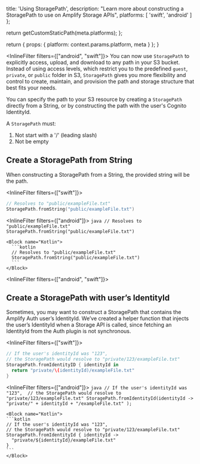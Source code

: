 
  title: 'Using StoragePath',
  description: "Learn more about constructing a StoragePath to use on Amplify Storage APIs",
  platforms: [
    'swift',
    'android'
  ]
};

  return getCustomStaticPath(meta.platforms);
};

  return {
    props: {
      platform: context.params.platform,
      meta
    }
  };
}

<InlineFilter filters={["android", "swift"]}>
You can now use `StoragePath` to explicitly access, upload, and download to any path in your S3 bucket.
Instead of using access levels, which restrict you to the predefined `guest`, `private`, or `public` folder in S3, `StoragePath` gives you more flexibility and control to create, maintain, and provision the path and storage structure that best fits your needs.

You can specify the path to your S3 resource by creating a `StoragePath` directly from a String, or by constructing the path with the user's Cognito IdentityId.

A `StoragePath` must: 

1. Not start with a '/' (leading slash)
2. Not be empty

## Create a StoragePath from String
When constructing a StoragePath from a String, the provided string will be the path.
</InlineFilter>

<InlineFilter filters={["swift"]}>
```swift
// Resolves to "public/exampleFile.txt"
StoragePath.fromString("public/exampleFile.txt")
```
</InlineFilter>

<InlineFilter filters={["android"]}>
  <BlockSwitcher>
    <Block name="Java">
    ```java
    // Resolves to "public/exampleFile.txt"
    StoragePath.fromString("public/exampleFile.txt") 
    ```
    </Block>

    <Block name="Kotlin">
      ```kotlin
      // Resolves to "public/exampleFile.txt"
      StoragePath.fromString("public/exampleFile.txt") 
      ```
    </Block>
  </BlockSwitcher>
</InlineFilter>

<InlineFilter filters={["android", "swift"]}>

## Create a StoragePath with user’s IdentityId
Sometimes, you may want to construct a StoragePath that contains the Amplify Auth user’s IdentityId. We’ve created a helper function that injects the user’s IdentityId when a Storage API is called, since fetching an IdentityId from the Auth plugin is not synchronous.
</InlineFilter>

<InlineFilter filters={["swift"]}>
```swift
// If the user's identityId was "123", 
// the StoragePath would resolve to "private/123/exampleFile.txt"
StoragePath.fromIdentityID { identityId in
  return "private/\(identityId)/exampleFile.txt"
}
```
</InlineFilter>

<InlineFilter filters={["android"]}>
  <BlockSwitcher>
    <Block name="Java">
    ```java
    // If the user's identityId was "123", 
    // the StoragePath would resolve to "private/123/exampleFile.txt"
    StoragePath.fromIdentityId(identityId -> 
      "private/" + identityId + "/exampleFile.txt"
    );
    ```
    </Block>

    <Block name="Kotlin">
    ```kotlin
    // If the user's identityId was "123", 
    // the StoragePath would resolve to "private/123/exampleFile.txt"
    StoragePath.fromIdentityId { identityId -> 
      "private/${identityId}/exampleFile.txt" 
    }
    ```
    </Block>
  </BlockSwitcher>
</InlineFilter>
